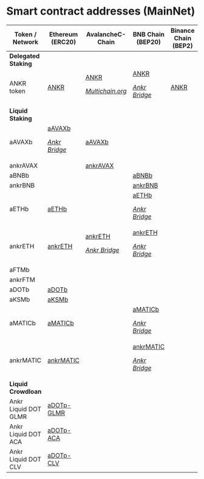 # Smart contract addresses (MainNet)

| Token / Network  | Ethereum (ERC20) |AvalancheC-Chain | BNB Chain (BEP20) | Binance Chain (BEP2) | Polygon  | Fantom  |
| --------------------------- | -------------------------------------------------------------------------------------------- | ---------------------------------------------------------------------------------------------------------------------------------------------------------------------------------------------- | ----------------------------------------------------------------------------------------------------------------------------------- | --------------------------------------------------- | ------------------------------------------------------------------------------------------------------------------------------------------------------------------------------------------------------------- | -------------------------------------------------------------------------------------------------------------------------------------------------------------------------------------------- |
| **Delegated Staking**       |                                                                                              |                                                                                                                                                                                                |                                                                                                                                     |                                                     |                                                                                                                                                                                                               |                                                                                                                                                                                              |
| ANKR token                  | [ANKR](https://etherscan.io/token/0x8290333cef9e6d528dd5618fb97a76f268f3edd4#balances)       | [ANKR](https://snowtrace.io/token/0x20cf1b6e9d856321ed4686877cf4538f2c84b4de#balances)<br/><p><em></em><a href="https://multichain.org"><em>Multichain.org</em></a><em></em></p> | [ANKR](https://bscscan.com/token/0xf307910a4c7bbc79691fd374889b36d8531b08e3#balances)<br/><p><em><a href="https://www.ankr.com/docs/staking/bridge/overview">Ankr Bridge</a></em></p>                                                             | [ANKR](https://explorer.binance.org/asset/Ankr-E97) | [ANKR](https://polygonscan.com/token/0x101a023270368c0d50bffb62780f4afd4ea79c35#balances)<br/><p><em></em><a href="https://wallet.polygon.technology"><em>Polygon Bridge</em></a><em></em></p>                | [ANKR](https://ftmscan.com/token/0x0615dbba33fe61a31c7ed131bda6655ed76748b1#balances)<br/><p><em></em><a href="https://multichain.org"><em>Multichain.org</em></a><em></em></p>              |
| **Liquid Staking**          |                                                                                              |                                                                                                                                                                                                |                                                                                                                                     |                                                     |                                                                                                                                                                                                               |                                                                                                                                                                                              |
| aAVAXb                      | [aAVAXb](https://etherscan.io/token/0x30176cecb6dbf0869d59493142925a0287b12216#balances)<br/><p><em><a href="https://www.ankr.com/docs/staking/bridge/overview">Ankr Bridge</a></em></p>     | [aAVAXb](https://snowtrace.io/token/0x6C6f910A79639dcC94b4feEF59Ff507c2E843929#balances)                                                                                                       |                                                                                                                                     |                                                     |                                                                                                                                                                                                               |                                                                                                                                                                                              |
| ankrAVAX                    |                                                                                              | [ankrAVAX](https://snowtrace.io/address/0xc3344870d52688874b06d844e0c36cc39fc727f6#balances)                                                                                                   |                                                                                                                                     |                                                     |                                                                                                                                                                                                               |                                                                                                                                                                                              |
| aBNBb                       |                                                                                              |                                                                                                                                                                                                | [aBNBb](https://bscscan.com/address/0xfe39985D7eFF914c50A06bA0cFfcCA8361e00C0e)                                              |                                                     |                                                                                                                                                                                                                      |                                                                                                                                                                                              |
| ankrBNB                     |                                                                                              |                                                                                                                                                                                                | [ankrBNB](https://bscscan.com/address/0x52F24a5e03aee338Da5fd9Df68D2b6FAe1178827)                                                   |                                                     |                                                                                                                                                                                                               |                                                                                                                                                                                              |
| aETHb                       | [aETHb](https://etherscan.io/token/0xd01ef7c0a5d8c432fc2d1a85c66cf2327362e5c6#balances)      |                                                                                                                                                                                                | [aETHb](https://bscscan.com/token/0x1075bea848451a13fd6f696b5d0fda52743e6439)<br/><p><em><a href="https://www.ankr.com/docs/staking/bridge/overview">Ankr Bridge</a></em></p>             |                                                                                                                                                                                                               |                                                                                                                                                                                              |                                                                                                                                                                                              |
| ankrETH                     | [ankrETH](https://etherscan.io/token/0xE95A203B1a91a908F9B9CE46459d101078c2c3cb#balances)    | [ankrETH](https://snowtrace.io/token/0x12d8ce035c5de3ce39b1fdd4c1d5a745eaba3b8c)<br/><p><em><a href="https://www.ankr.com/docs/staking/bridge/overview">Ankr Bridge</a></em></p>                                                                                                               | [ankrETH](https://bscscan.com/token/0xe05a08226c49b636acf99c40da8dc6af83ce5bb3)<br/><p><em><a href="https://www.ankr.com/docs/staking/bridge/overview">Ankr Bridge</a></em></p>           |                                                                                                                                                                                                               |                                                                                                                                                                                              |   [ankrETH](https://ftmscan.com/token/0x12d8ce035c5de3ce39b1fdd4c1d5a745eaba3b8c)<br/><p><em><a href="https://www.ankr.com/docs/staking/bridge/overview">Ankr Bridge</a></em></p>                                                                                                                                                                                           |
| aFTMb                       |                                                                                              |                                                                                                                                                                                                |                                                                                                                                     |                                                     |                                                                                                                                                                                                               | [aFTMb](https://ftmscan.com/token/0xb42bf10ab9df82f9a47b86dd76eee4ba848d0fa2#balances)                                                                                                       |
| ankrFTM                     |                                                                                              |                                                                                                                                                                                                |                                                                                                                                     |                                                     |                                                                                                                                                                                                               | [ankrFTM](https://ftmscan.com/token/0xCfC785741Dc0e98ad4c9F6394Bb9d43Cd1eF5179#balances)                                                                                                     |
| aDOTb                       | [aDOTb](https://etherscan.io/token/0x5cc56c266143f29a5054b9ae07f3ac3513a7965e#balances)      |                                                                                                                                                                                                |                                                                                                                                     |                                                     |                                                                                                                                                                                                               |                                                                                                                                                                                              |
| aKSMb                       | [aKSMb](https://etherscan.io/token/0x84da8e731172827fcb233b911678e2a82e27baf2#balances)      |                                                                                                                                                                                                |                                                                                                                                     |                                                     |                                                                                                                                                                                                               |                                                                                                                                                                                              |
| aMATICb                     | [aMATICb](https://etherscan.io/token/0x99534ef705df1fff4e4bd7bbaaf9b0dff038ebfe#balances)    |                                                                                                                                                                                                | [aMATICb](https://bscscan.com/token/0x7465b49f83bfd74e8df8574d43bfff34edbc1758)<br/><p><em><a href="https://www.ankr.com/docs/staking/bridge/overview">Ankr Bridge</a></em></p>           |                                                                                                                                                                                                               | [aMATICb](https://polygonscan.com/token/0x03a97594aa5ece130e2e956fc0ced2fea8ed8989) <p><em><a href="https://www.ankr.com/docs/staking/bridge/bridge-introduction">Ankr Bridge</a></em></p>   |                                                                                                                                                                                              |
| ankrMATIC                   | [ankrMATIC](https://etherscan.io/token/0x26dcfbfa8bc267b250432c01c982eaf81cc5480c)           |                                                                                                                                                                                                | [ankrMATIC](https://bscscan.com/token/0x738d96caf7096659db4c1afbf1e1bdfd281f388c)<br/><p><em><a href="https://www.ankr.com/docs/staking/bridge/overview">Ankr Bridge</a></em></p>         |                                                                                                                                                                                                               | [ankMATIC](https://polygonscan.com/token/0x0e9b89007eee9c958c0eda24ef70723c2c93dd58)<br/><p><em><a href="https://www.ankr.com/docs/staking/bridge/overview">Ankr Bridge</a></em></p>         |                                                                                                                                                                                              |
| **Liquid Crowdloan**        |                                                                                              |                                                                                                                                                                                                |                                                                                                                                     |                                                     |                                                                                                                                                                                                               |                                                                                                                                                                                              |
| Ankr Liquid DOT GLMR        | [aDOTp-GLMR](https://etherscan.io/token/0xc6164272365951bd824a24502d26556526044eac#balances) |                                                                                                                                                                                                |                                                                                                                                     |                                                     |                                                                                                                                                                                                               |                                                                                                                                                                                              |
| Ankr Liquid DOT ACA         | [aDOTp-ACA](https://etherscan.io/address/0x3ef6b6f4b67b8ed7564962abd7be09fbaee462d2)         |                                                                                                                                                                                                |                                                                                                                                     |                                                     |                                                                                                                                                                                                               |                                                                                                                                                                                              |
| Ankr Liquid DOT CLV         | [aDOTp-CLV](https://etherscan.io/address/0x7622e8510cf29e804be4987fffbca06968226498)         |                                                                                                                                                                                                |                                                                                                                                     |                                                     |                                                                                                                                                                                                               |                                                                                                                                                                                              |